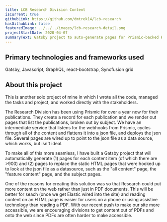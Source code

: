 ```yaml
---
title: LCB Research Division Content
isCurrent: true
githubLink: https://github.com/dmtrek14/lcb-research
hasGithubLink: false
featuredImage: ../../../images/lcb-research-detail.png
projectStartDate: 2020-04-07
summaryText: Gatsby project to auto-generate pages for Prismic-backed Research Division content
---
```



## Primary technologies and frameworks used
Gatsby, Javascript, GraphQL, react-bootstrap, Syncfusion grid



## About this project
This is another solo project of mine in which I wrote all the code, managed the tasks and project, and worked directly with the stakeholders.

The Research Division has been using Prismic for over a year now for their publications. They create a record for each publication and we render out pages that list the publications, broken out by subject. We have an intermediate service that listens for the webhooks from Prismic, cycles through all of the content and flattens it into a json file, and deploys the json file. Several pages are wired up to point to the json file as a data source, which works, but isn't ideal.

To make all of this more seamless, I have built a Gatsby project that will automatically generate (1) pages for each content item (of which there are >900) and (2) pages to replace the static HTML pages that were hooked up to look at the json file as a datasource, such as the "all content" page, the "feature content" page, and the subject pages.

One of the reasons for creating this solution was so that Research could put more content on the web rather than just in PDF documents. This will be better for seach (once we get Elastic wired into the site) and reading content on an HTML page is easier for users on a phone or using assistive technology than reading a PDF. With our recent push to make our site more accessible, we are encouraging divisions to get content out of PDFs and onto the web since PDFs are often harder to make accessible.